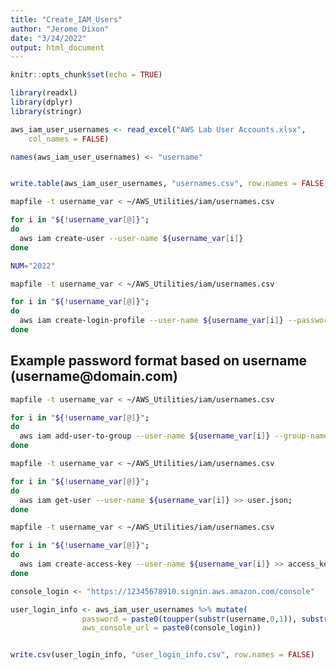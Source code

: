 ```yaml
---
title: "Create_IAM_Users"
author: "Jerome Dixon"
date: "3/24/2022"
output: html_document
---
```


```r
knitr::opts_chunk$set(echo = TRUE)
```


```r

library(readxl)
library(dplyr)
library(stringr)

aws_iam_user_usernames <- read_excel("AWS Lab User Accounts.xlsx", 
    col_names = FALSE)

names(aws_iam_user_usernames) <- "username"


write.table(aws_iam_user_usernames, "usernames.csv", row.names = FALSE, col.names = FALSE, quote = FALSE)

```


```sh

mapfile -t username_var < ~/AWS_Utilities/iam/usernames.csv

for i in "${!username_var[@]}";
do   
  aws iam create-user --user-name ${username_var[i]}
done


```




```sh

NUM="2022"

mapfile -t username_var < ~/AWS_Utilities/iam/usernames.csv

for i in "${!username_var[@]}";
do   
  aws iam create-login-profile --user-name ${username_var[i]} --password ${username_var[i]^}$NUM 
done


```

## Example password format based on username (username@domain.com)


```sh

mapfile -t username_var < ~/AWS_Utilities/iam/usernames.csv

for i in "${!username_var[@]}";
do   
  aws iam add-user-to-group --user-name ${username_var[i]} --group-name data-science-lab
done


```


```sh

mapfile -t username_var < ~/AWS_Utilities/iam/usernames.csv

for i in "${!username_var[@]}";
do   
  aws iam get-user --user-name ${username_var[i]} >> user.json;
done


```


```sh

mapfile -t username_var < ~/AWS_Utilities/iam/usernames.csv

for i in "${!username_var[@]}";
do   
  aws iam create-access-key --user-name ${username_var[i]} >> access_keys.json;
done


```


```r

console_login <- "https://12345678910.signin.aws.amazon.com/console"

user_login_info <- aws_iam_user_usernames %>% mutate(
                password = paste0(toupper(substr(username,0,1)), substr(username,1,length(username)), '2022'),
                aws_console_url = paste0(console_login))


write.csv(user_login_info, "user_login_info.csv", row.names = FALSE)

```




